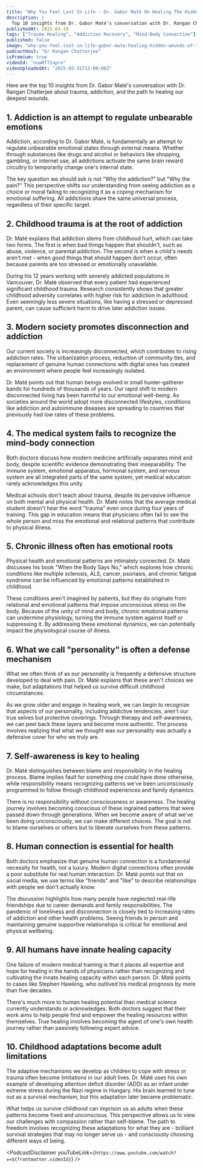 ```yaml
---
title: "Why You Feel Lost In Life - Dr. Gabor Maté On Healing The Hidden Wounds Of Trauma"
description: |
  Top 10 insights from Dr. Gabor Maté's conversation with Dr. Rangan Chatterjee about trauma, addiction, and the path to healing our deepest wounds.
publishedAt: 2025-04-18
tags: ["Trauma Healing", "Addiction Recovery", "Mind-Body Connection"]
published: false
image: "why-you-feel-lost-in-life-gabor-mate-healing-hidden-wounds-of-trauma.jpg"
podcastHost: "Dr Rangan Chatterjee"
isPremium: true
videoId: "nuwRT72apro"
videoUploadedAt: "2025-03-31T12:00:00Z"
---
```



<PodcastSummaryPageLayout frontmatter={frontmatter}>
Here are the top 10 insights from Dr. Gabor Maté's conversation with Dr. Rangan Chatterjee about trauma, addiction, and the path to healing our deepest wounds.

## 1. Addiction is an attempt to regulate unbearable emotions

Addiction, according to Dr. Gabor Maté, is fundamentally an attempt to regulate unbearable emotional states through external means. Whether through substances like drugs and alcohol or behaviors like shopping, gambling, or internet use, all addictions activate the same brain reward circuitry to temporarily change one's internal state.

The key question we should ask is not "Why the addiction?" but "Why the pain?" This perspective shifts our understanding from seeing addiction as a choice or moral failing to recognizing it as a coping mechanism for emotional suffering. All addictions share the same universal process, regardless of their specific target.

## 2. Childhood trauma is at the root of addiction

Dr. Maté explains that addiction stems from childhood hurt, which can take two forms. The first is when bad things happen that shouldn't, such as abuse, violence, or parental addiction. The second is when a child's needs aren't met - when good things that should happen don't occur, often because parents are too stressed or emotionally unavailable.

During his 12 years working with severely addicted populations in Vancouver, Dr. Maté observed that every patient had experienced significant childhood trauma. Research consistently shows that greater childhood adversity correlates with higher risk for addiction in adulthood. Even seemingly less severe situations, like having a stressed or depressed parent, can cause sufficient harm to drive later addiction issues.

## 3. Modern society promotes disconnection and addiction

Our current society is increasingly disconnected, which contributes to rising addiction rates. The urbanization process, reduction of community ties, and replacement of genuine human connections with digital ones has created an environment where people feel increasingly isolated.

Dr. Maté points out that human beings evolved in small hunter-gatherer bands for hundreds of thousands of years. Our rapid shift to modern disconnected living has been harmful to our emotional well-being. As societies around the world adopt more disconnected lifestyles, conditions like addiction and autoimmune diseases are spreading to countries that previously had low rates of these problems.

## 4. The medical system fails to recognize the mind-body connection

Both doctors discuss how modern medicine artificially separates mind and body, despite scientific evidence demonstrating their inseparability. The immune system, emotional apparatus, hormonal system, and nervous system are all integrated parts of the same system, yet medical education rarely acknowledges this unity.

Medical schools don't teach about trauma, despite its pervasive influence on both mental and physical health. Dr. Maté notes that the average medical student doesn't hear the word "trauma" even once during four years of training. This gap in education means that physicians often fail to see the whole person and miss the emotional and relational patterns that contribute to physical illness.

## 5. Chronic illness often has emotional roots

Physical health and emotional patterns are intimately connected. Dr. Maté discusses his book "When the Body Says No," which explores how chronic conditions like multiple sclerosis, ALS, cancer, psoriasis, and chronic fatigue syndrome can be influenced by emotional patterns established in childhood.

These conditions aren't imagined by patients, but they do originate from relational and emotional patterns that impose unconscious stress on the body. Because of the unity of mind and body, chronic emotional patterns can undermine physiology, turning the immune system against itself or suppressing it. By addressing these emotional dynamics, we can potentially impact the physiological course of illness.

## 6. What we call "personality" is often a defense mechanism

What we often think of as our personality is frequently a defensive structure developed to deal with pain. Dr. Maté explains that these aren't choices we make, but adaptations that helped us survive difficult childhood circumstances.

As we grow older and engage in healing work, we can begin to recognize that aspects of our personality, including addictive tendencies, aren't our true selves but protective coverings. Through therapy and self-awareness, we can peel back these layers and become more authentic. The process involves realizing that what we thought was our personality was actually a defensive cover for who we truly are.

## 7. Self-awareness is key to healing

Dr. Maté distinguishes between blame and responsibility in the healing process. Blame implies fault for something one could have done otherwise, while responsibility means recognizing patterns we've been unconsciously programmed to follow through childhood experiences and family dynamics.

There is no responsibility without consciousness or awareness. The healing journey involves becoming conscious of these ingrained patterns that were passed down through generations. When we become aware of what we've been doing unconsciously, we can make different choices. The goal is not to blame ourselves or others but to liberate ourselves from these patterns.

## 8. Human connection is essential for health

Both doctors emphasize that genuine human connection is a fundamental necessity for health, not a luxury. Modern digital connections often provide a poor substitute for real human interaction. Dr. Maté points out that on social media, we use terms like "friends" and "like" to describe relationships with people we don't actually know.

The discussion highlights how many people have neglected real-life friendships due to career demands and family responsibilities. The pandemic of loneliness and disconnection is closely tied to increasing rates of addiction and other health problems. Seeing friends in person and maintaining genuine supportive relationships is critical for emotional and physical wellbeing.

## 9. All humans have innate healing capacity

One failure of modern medical training is that it places all expertise and hope for healing in the hands of physicians rather than recognizing and cultivating the innate healing capacity within each person. Dr. Maté points to cases like Stephen Hawking, who outlived his medical prognosis by more than five decades.

There's much more to human healing potential than medical science currently understands or acknowledges. Both doctors suggest that their work aims to help people find and empower the healing resources within themselves. True healing involves becoming the agent of one's own health journey rather than passively following expert advice.

## 10. Childhood adaptations become adult limitations

The adaptive mechanisms we develop as children to cope with stress or trauma often become limitations in our adult lives. Dr. Maté uses his own example of developing attention deficit disorder (ADD) as an infant under extreme stress during the Nazi regime in Hungary. His brain learned to tune out as a survival mechanism, but this adaptation later became problematic.

What helps us survive childhood can imprison us as adults when these patterns become fixed and unconscious. This perspective allows us to view our challenges with compassion rather than self-blame. The path to freedom involves recognizing these adaptations for what they are - brilliant survival strategies that may no longer serve us - and consciously choosing different ways of being.

<PodcastDisclaimer
  youTubeLink={`https://www.youtube.com/watch?v=${frontmatter.videoId}`}
/>

</PodcastSummaryPageLayout>
